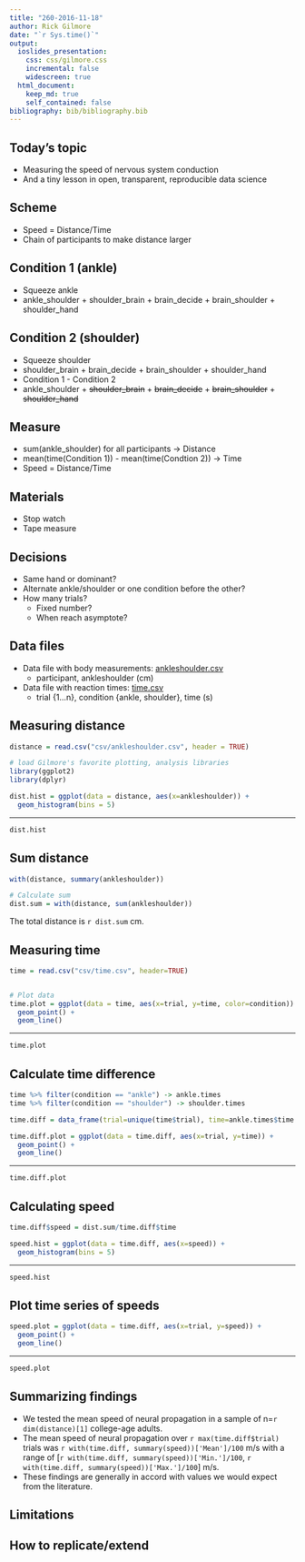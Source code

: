 ```yaml
---
title: "260-2016-11-18"
author: Rick Gilmore
date: "`r Sys.time()`"
output:
  ioslides_presentation:
    css: css/gilmore.css
    incremental: false
    widescreen: true
  html_document:
    keep_md: true
    self_contained: false
bibliography: bib/bibliography.bib
---
```


## Today's topic

- Measuring the speed of nervous system conduction
- And a tiny lesson in open, transparent, reproducible data science

## Scheme

- Speed = Distance/Time
- Chain of participants to make distance larger

## Condition 1 (ankle)

- Squeeze ankle
- ankle_shoulder + shoulder_brain + brain_decide + brain_shoulder + shoulder_hand

## Condition 2 (shoulder)

- Squeeze shoulder
- shoulder_brain + brain_decide + brain_shoulder + shoulder_hand
- Condition 1 - Condition 2
- ankle_shoulder + ~~shoulder_brain~~ + ~~brain_decide~~ + ~~brain_shoulder~~ + ~~shoulder_hand~~

## Measure

- sum(ankle_shoulder) for all participants -> Distance
- mean(time(Condition 1)) - mean(time(Condtion 2)) -> Time
- Speed = Distance/Time

## Materials

- Stop watch
- Tape measure

## Decisions

- Same hand or dominant?
- Alternate ankle/shoulder or one condition before the other?
- How many trials?
    + Fixed number?
    + When reach asymptote?
    
## Data files

- Data file with body measurements: [ankleshoulder.csv](ankleshoulder.csv)
    + participant, ankleshoulder (cm)
- Data file with reaction times: [time.csv](time.csv)
    + trial {1...n}, condition {ankle, shoulder}, time (s)

## Measuring distance

```r
distance = read.csv("csv/ankleshoulder.csv", header = TRUE)

# load Gilmore's favorite plotting, analysis libraries
library(ggplot2)
library(dplyr)

dist.hist = ggplot(data = distance, aes(x=ankleshoulder)) +
  geom_histogram(bins = 5)
```

----

```r
dist.hist
```

## Sum distance

```r
with(distance, summary(ankleshoulder))

# Calculate sum
dist.sum = with(distance, sum(ankleshoulder))
```

The total distance is `r dist.sum` cm.

## Measuring time

```r
time = read.csv("csv/time.csv", header=TRUE)


# Plot data
time.plot = ggplot(data = time, aes(x=trial, y=time, color=condition)) +
  geom_point() + 
  geom_line()
```

----

```r
time.plot
```

## Calculate time difference

```r
time %>% filter(condition == "ankle") -> ankle.times
time %>% filter(condition == "shoulder") -> shoulder.times

time.diff = data_frame(trial=unique(time$trial), time=ankle.times$time - shoulder.times$time)

time.diff.plot = ggplot(data = time.diff, aes(x=trial, y=time)) +
  geom_point() + 
  geom_line()
```

----

```r
time.diff.plot
```

## Calculating speed

```r
time.diff$speed = dist.sum/time.diff$time

speed.hist = ggplot(data = time.diff, aes(x=speed)) +
  geom_histogram(bins = 5)
```

---

```r
speed.hist
```

## Plot time series of speeds

```r
speed.plot = ggplot(data = time.diff, aes(x=trial, y=speed)) +
  geom_point() +
  geom_line()
```

---

```r
speed.plot
```

## Summarizing findings

- We tested the mean speed of neural propagation in a sample of n=`r dim(distance)[1]` college-age adults.
- The mean speed of neural propagation over `r max(time.diff$trial)` trials was `r with(time.diff, summary(speed))['Mean']/100` m/s with a range of [`r with(time.diff, summary(speed))['Min.']/100`, `r with(time.diff, summary(speed))['Max.']/100`] m/s.
- These findings are generally in accord with values we would expect from the literature.

## Limitations

## How to replicate/extend


